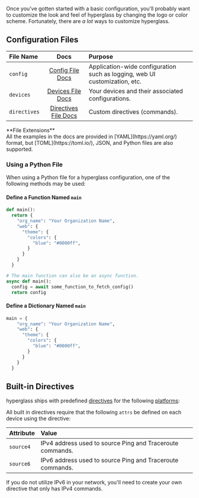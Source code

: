 
Once you've gotten started with a basic configuration, you'll probably want to customize the look and feel of hyperglass by changing the logo or color scheme. Fortunately, there are _a lot_ ways to customize hyperglass.

## Configuration Files

| File Name    |                         Docs                          | Purpose                                                                    |
| :----------- | :---------------------------------------------------: | :------------------------------------------------------------------------- |
| `config`     |     [Config File Docs](/configuration/config.mdx)     | Application-wide configuration such as logging, web UI customization, etc. |
| `devices`    |    [Devices File Docs](/configuration/devices.mdx)    | Your devices and their associated configurations.                          |
| `directives` | [Directives File Docs](/configuration/directives.mdx) | Custom directives (commands).                                              |

<Callout type="info">
    **File Extensions** <br />
    All the examples in the docs are provided in [YAML](https://yaml.org/) format, but [TOML](https://toml.io/),
    JSON, and Python files are also supported.
</Callout>

### Using a Python File

When using a Python file for a hyperglass configuration, one of the following methods may be used:

#### Define a Function Named `main`

```python filename="Example: Using a Python function to define configuration parameters"
def main():
  return {
    "org_name": "Your Organization Name",
    "web": {
      "theme": {
        "colors": {
          "blue": "#0000ff",
        }
      }
    }
  }

# The main function can also be an async function.
async def main():
  config = await some_function_to_fetch_config()
  return config
```

#### Define a Dictionary Named `main`

```python filename="Example: Using a Python dictionary to define configuration parameters"
main = {
    "org_name": "Your Organization Name",
    "web": {
      "theme": {
        "colors": {
          "blue": "#0000ff",
        }
      }
    }
  }
```

## Built-in Directives

hyperglass ships with predefined [directives](/configuration/directives.mdx) for the following [platforms](platforms.mdx):

<SupportedPlatforms />

All built in directives require that the following `attrs` be defined on each device using the directive:

| Attribute | Value                                                     |
| :-------- | :-------------------------------------------------------- |
| `source4` | IPv4 address used to source Ping and Traceroute commands. |
| `source6` | IPv6 address used to source Ping and Traceroute commands. |

<Callout type="warning">
    If you do not utilize IPv6 in your network, you'll need to create your own directive that only
    has IPv4 commands.
</Callout>
